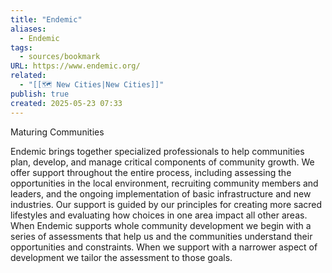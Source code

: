 ```yaml
---
title: "Endemic"
aliases:
  - Endemic
tags:
  - sources/bookmark
URL: https://www.endemic.org/
related:
  - "[[🗺️ New Cities|New Cities]]"
publish: true
created: 2025-05-23 07:33
---
```


Maturing Communities

Endemic brings together specialized professionals to help communities plan, develop, and manage critical components of community growth. We offer support throughout the entire process, including assessing the opportunities in the local environment, recruiting community members and leaders, and the ongoing implementation of basic infrastructure and new industries. Our support is guided by our principles for creating more sacred lifestyles and evaluating how choices in one area impact all other areas. When Endemic supports whole community development we begin with a series of assessments that help us and the communities understand their opportunities and constraints. When we support with a narrower aspect of development we tailor the assessment to those goals.